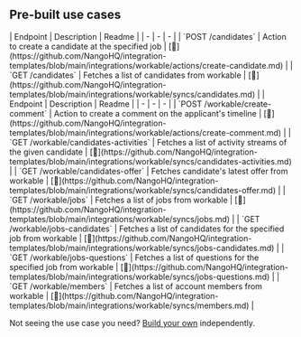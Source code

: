 
## Pre-built use cases

<AccordionGroup>


<Accordion title="Candidates">
| Endpoint | Description | Readme |
| - | - | - |
| `POST /candidates` | Action to create a candidate at the specified job | [🔗](https://github.com/NangoHQ/integration-templates/blob/main/integrations/workable/actions/create-candidate.md) |
| `GET /candidates` | Fetches a list of candidates from workable | [🔗](https://github.com/NangoHQ/integration-templates/blob/main/integrations/workable/syncs/candidates.md) |
</Accordion>


<Accordion title="Others">
| Endpoint | Description | Readme |
| - | - | - |
| `POST /workable/create-comment` | Action to create a comment on the applicant's timeline | [🔗](https://github.com/NangoHQ/integration-templates/blob/main/integrations/workable/actions/create-comment.md) |
| `GET /workable/candidates-activities` | Fetches a list of activity streams of the given candidate | [🔗](https://github.com/NangoHQ/integration-templates/blob/main/integrations/workable/syncs/candidates-activities.md) |
| `GET /workable/candidates-offer` | Fetches candidate's latest offer from workable | [🔗](https://github.com/NangoHQ/integration-templates/blob/main/integrations/workable/syncs/candidates-offer.md) |
| `GET /workable/jobs` | Fetches a list of jobs from workable | [🔗](https://github.com/NangoHQ/integration-templates/blob/main/integrations/workable/syncs/jobs.md) |
| `GET /workable/jobs-candidates` | Fetches a list of candidates for the specified job from workable | [🔗](https://github.com/NangoHQ/integration-templates/blob/main/integrations/workable/syncs/jobs-candidates.md) |
| `GET /workable/jobs-questions` | Fetches a list of questions for the specified job from workable | [🔗](https://github.com/NangoHQ/integration-templates/blob/main/integrations/workable/syncs/jobs-questions.md) |
| `GET /workable/members` | Fetches a list of account members from workable | [🔗](https://github.com/NangoHQ/integration-templates/blob/main/integrations/workable/syncs/members.md) |
</Accordion>

</AccordionGroup>

<Tip>Not seeing the use case you need? [Build your own](https://docs.nango.dev/guides/customize/setup) independently.</Tip>
